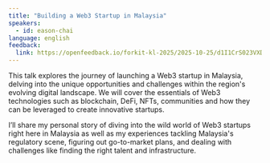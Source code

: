 ```yaml
---
title: "Building a Web3 Startup in Malaysia"
speakers:
  - id: eason-chai
language: english
feedback:
  link: https://openfeedback.io/forkit-kl-2025/2025-10-25/d1I1CrS023VXD57G3pOP
---
```


This talk explores the journey of launching a Web3 startup in Malaysia, delving into the unique opportunities and challenges within the region's evolving digital landscape. We will cover the essentials of Web3 technologies such as blockchain, DeFi, NFTs, communities and how they can be leveraged to create innovative startups. 

I’ll share my personal story of diving into the wild world of Web3 startups right here in Malaysia as well as my experiences tackling Malaysia's regulatory scene, figuring out go-to-market plans, and dealing with challenges like finding the right talent and infrastructure.
